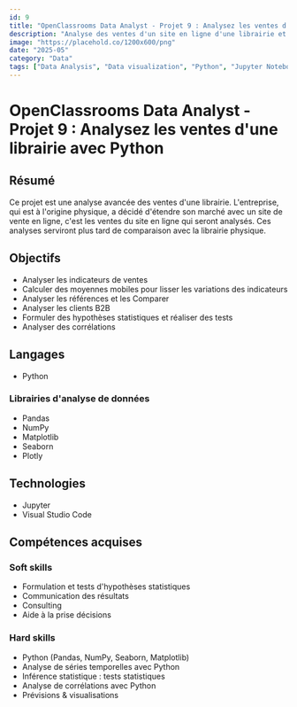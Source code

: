 ---
id: 9
title: "OpenClassrooms Data Analyst - Projet 9 : Analysez les ventes d'une librairie avec Python"
description: "Analyse des ventes d'un site en ligne d'une librairie et prévisions"
image: "https://placehold.co/1200x600/png"
date: "2025-05"
category: "Data"
tags: ["Data Analysis", "Data visualization", "Python", "Jupyter Notebook"]
---

# OpenClassrooms Data Analyst - Projet 9 : Analysez les ventes d'une librairie avec Python

## Résumé

Ce projet est une analyse avancée des ventes d'une librairie. L'entreprise, qui est à l'origine physique, a décidé d'étendre son marché avec un site de vente en ligne, c'est les ventes du site en ligne qui seront analysés. Ces analyses serviront plus tard de comparaison avec la librairie physique. 

## Objectifs

- Analyser les indicateurs de ventes
- Calculer des moyennes mobiles pour lisser les variations des indicateurs
- Analyser les références et les Comparer
- Analyser les clients B2B
- Formuler des hypothèses statistiques et réaliser des tests
- Analyser des corrélations

## Langages

- Python

### Librairies d'analyse de données

- Pandas
- NumPy
- Matplotlib
- Seaborn
- Plotly

## Technologies

- Jupyter
- Visual Studio Code

## Compétences acquises

### Soft skills

- Formulation et tests d'hypothèses statistiques
- Communication des résultats
- Consulting
- Aide à la prise décisions

### Hard skills

- Python (Pandas, NumPy, Seaborn, Matplotlib)
- Analyse de séries temporelles avec Python
- Inférence statistique : tests statistiques
- Analyse de corrélations avec Python
- Prévisions & visualisations